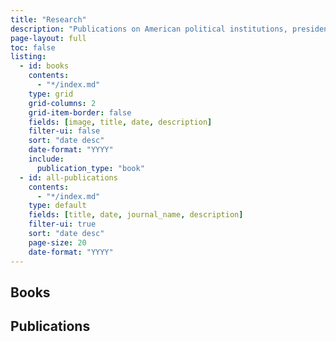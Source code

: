 ```yaml
---
title: "Research"
description: "Publications on American political institutions, presidential power, and democratic governance"
page-layout: full
toc: false
listing:
  - id: books
    contents: 
      - "*/index.md"
    type: grid
    grid-columns: 2
    grid-item-border: false
    fields: [image, title, date, description]
    filter-ui: false
    sort: "date desc"
    date-format: "YYYY"
    include:
      publication_type: "book"
  - id: all-publications
    contents:
      - "*/index.md"
    type: default
    fields: [title, date, journal_name, description]
    filter-ui: true
    sort: "date desc"
    page-size: 20
    date-format: "YYYY"
---
```


:::: page-content

## Books

::: {#books .books-section}
:::

## Publications

::: {#all-publications .publications-section}
:::

::::